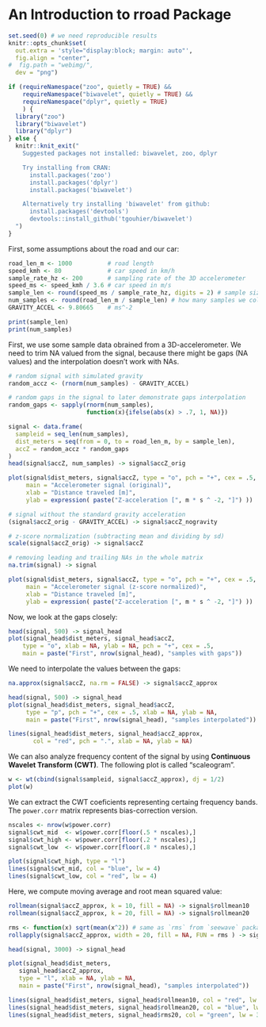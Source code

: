<!--
%\VignetteEngine{knitr::docco_linear}
%\VignetteIndexEntry{Road Condition Analysis}
-->

An Introduction to **rroad** Package
=======================================

```r
set.seed(0) # we need reproducible results
knitr::opts_chunk$set(
  out.extra = 'style="display:block; margin: auto"',
  fig.align = "center",
#  fig.path = "webimg/",
  dev = "png")
```

```r
if (requireNamespace("zoo", quietly = TRUE) &&
    requireNamespace("biwavelet", quietly = TRUE) &&
    requireNamespace("dplyr", quietly = TRUE)
    ) {
  library("zoo")
  library("biwavelet")
  library("dplyr")
} else {
  knitr::knit_exit("
    Suggested packages not installed: biwavelet, zoo, dplyr

    Try installing from CRAN:
      install.packages('zoo')
      install.packages('dplyr')
      install.packages('biwavelet')

    Alternatively try installing 'biwavelet' from github:
      install.packages('devtools')
      devtools::install_github('tgouhier/biwavelet')
  ")
}
```

First, some assumptions about the road and our car:
```r
road_len_m <- 1000          # road length
speed_kmh <- 80             # car speed in km/h
sample_rate_hz <- 200       # sampling rate of the 3D accelerometer
speed_ms <- speed_kmh / 3.6 # car speed in m/s
sample_len <- round(speed_ms / sample_rate_hz, digits = 2) # sample size
num_samples <- round(road_len_m / sample_len) # how many samples we collected
GRAVITY_ACCEL <- 9.80665    # ms^-2

print(sample_len)
print(num_samples)
```

First, we use some sample data obrained from a 3D-accelerometer. We need to trim
NA valued from the signal, because there might be gaps (NA values) and the
interpolation doesn't work with NAs.

```r
# random signal with simulated gravity
random_accz <- (rnorm(num_samples) - GRAVITY_ACCEL)

# random gaps in the signal to later demonstrate gaps interpolation
random_gaps <- sapply(rnorm(num_samples),
                      function(x){ifelse(abs(x) > .7, 1, NA)})

signal <- data.frame(
  sampleid = seq_len(num_samples),
  dist_meters = seq(from = 0, to = road_len_m, by = sample_len),
  accZ = random_accz * random_gaps
)
head(signal$accZ, num_samples) -> signal$accZ_orig

plot(signal$dist_meters, signal$accZ, type = "o", pch = "+", cex = .5,
     main = "Accelerometer signal (original)",
     xlab = "Distance traveled [m]",
     ylab = expression( paste("Z-acceleration [", m * s ^ -2, "]") ))

# signal without the standard gravity acceleration
(signal$accZ_orig - GRAVITY_ACCEL) -> signal$accZ_nogravity

# z-score normalization (subtracting mean and dividing by sd)
scale(signal$accZ_orig) -> signal$accZ

# removing leading and trailing NAs in the whole matrix
na.trim(signal) -> signal

plot(signal$dist_meters, signal$accZ, type = "o", pch = "+", cex = .5,
     main = "Accelerometer signal (z-score normalized)",
     xlab = "Distance traveled [m]",
     ylab = expression( paste("Z-acceleration [", m * s ^ -2, "]") ))
```

Now, we look at the gaps closely:
```r
head(signal, 500) -> signal_head
plot(signal_head$dist_meters, signal_head$accZ,
    type = "o", xlab = NA, ylab = NA, pch = "+", cex = .5,
    main = paste("First", nrow(signal_head), "samples with gaps"))
```

We need to interpolate the values between the gaps:
```r
na.approx(signal$accZ, na.rm = FALSE) -> signal$accZ_approx

head(signal, 500) -> signal_head
plot(signal_head$dist_meters, signal_head$accZ,
     type = "p", pch = "+", cex = .5, xlab = NA, ylab = NA,
     main = paste("First", nrow(signal_head), "samples interpolated"))

lines(signal_head$dist_meters, signal_head$accZ_approx,
       col = "red", pch = ".", xlab = NA, ylab = NA)
```

We can also analyze frequency content of the signal by using **Continuous 
Wavelet Transform (CWT)**. The following plot is called "scaleogram".

```r
w <- wt(cbind(signal$sampleid, signal$accZ_approx), dj = 1/2)
plot(w)
```

We can extract the CWT coeficients representing certaing frequency bands.
The `power.corr` matrix represents bias-correction version.
```r
nscales <- nrow(w$power.corr)
signal$cwt_mid  <- w$power.corr[floor(.5 * nscales),]
signal$cwt_high <- w$power.corr[floor(.2 * nscales),]
signal$cwt_low  <- w$power.corr[floor(.8 * nscales),]

plot(signal$cwt_high, type = "l")
lines(signal$cwt_mid, col = "blue", lw = 4)
lines(signal$cwt_low, col = "red", lw = 4)
```

Here, we compute moving average and root mean squared value:

```r
rollmean(signal$accZ_approx, k = 10, fill = NA) -> signal$rollmean10
rollmean(signal$accZ_approx, k = 20, fill = NA) -> signal$rollmean20

rms <- function(x) sqrt(mean(x^2)) # same as `rms` from `seewave` package
rollapply(signal$accZ_approx, width = 20, fill = NA, FUN = rms ) -> signal$rms20
```

```r
head(signal, 3000) -> signal_head

plot(signal_head$dist_meters,
   signal_head$accZ_approx,
   type = "l", xlab = NA, ylab = NA,
   main = paste("First", nrow(signal_head), "samples interpolated"))

lines(signal_head$dist_meters, signal_head$rollmean10, col = "red", lw = 3)
lines(signal_head$dist_meters, signal_head$rollmean20, col = "blue", lw = 3)
lines(signal_head$dist_meters, signal_head$rms20, col = "green", lw = 3)
```
